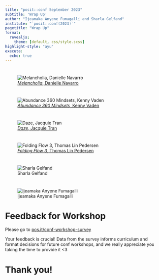 ```yaml
---
title: "posit::conf September 2023"
subtitle: 'Wrap Up'
author: "Ijeamaka Anyene Fumagalli and Sharla Gelfand"
institute: "`posit::conf(2023)`"
pagetitle: "Wrap Up"
format:
  revealjs:
    theme: [default, css/style.scss]
highlight-style: "ayu"
execute:
  echo: true
---
```


#

![[*Melancholia*, Danielle Navarro](https://art.djnavarro.net/gallery/melancholia/)](06-wrap-up/melancholia.png)

#

![[*Abundance 360 Mindsets*, Kenny Vaden](https://www.vadenart.com/abundance-360-mindsets/)](06-wrap-up/abundance-360.jpg)

#

![[*Daze*, Jacquie Tran](https://art.jacquietran.com/daze)](06-wrap-up/daze.jpg)

#

![[*Folding Flow 3*, Thomas Lin Pedersen](https://www.data-imaginist.com/art)](06-wrap-up/folding-flow.jpg)

#

![Sharla Gelfand](06-wrap-up/sharla.jpg)

#

![Ijeamaka Anyene Fumagalli](06-wrap-up/ije.jpg)

# Feedback for Workshop

Please go to [pos.it/conf-workshop-survey](https://pos.it/conf-workshop-survey)

Your feedback is crucial! Data from the survey informs curriculum and format decisions for future conf workshops, and we really appreciate you taking the time to provide it <3

# Thank you!